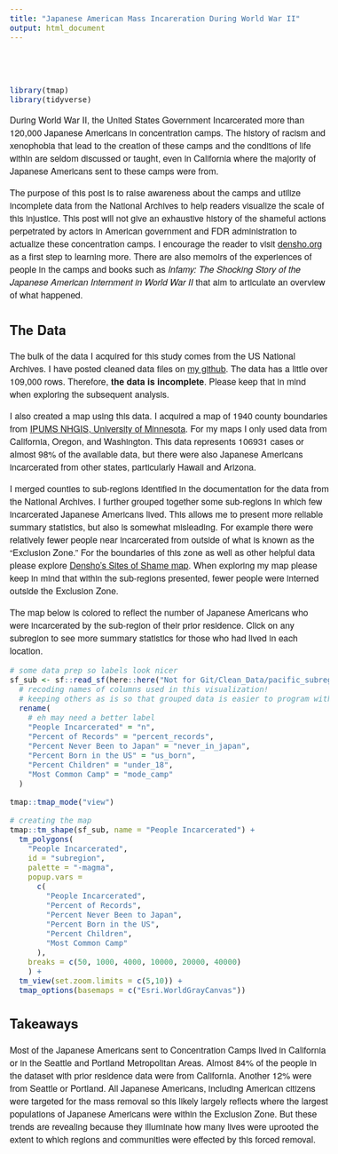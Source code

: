 ```yaml
---
title: "Japanese American Mass Incareration During World War II"
output: html_document
---
```


<style type="text/css">

h1 {
  text-align: center;
  font-weight: bold;
  font-family: 'Helvetica Neue';
}

h2 {
 font-family: 'Helvetica Neue';
}

body{
 font-family: 'Helvetica Neue';
 font-size: 16px;
}

</style>

<br>
<br>

```r
library(tmap)
library(tidyverse)
```

During World War II, the United States Government Incarcerated more than 120,000 Japanese Americans in concentration camps. The history of racism and xenophobia that lead to the creation of these camps and the conditions of life within are seldom discussed or taught, even in California where the majority of Japanese Americans sent to these camps were from.

The purpose of this post is to raise awareness about the camps and utilize incomplete data from the National Archives to help readers visualize the scale of this injustice. This post will not give an exhaustive history of the shameful actions perpetrated by actors in American government and FDR administration to actualize these concentration camps. I encourage the reader to visit <a href="https://densho.org/">densho.org</a> as a first step to learning more. There are also memoirs of the experiences of people in the camps and books such as _Infamy: The Shocking Story of the Japanese American Internment in World War II_ that aim to articulate an overview of what happened.

## The Data

The bulk of the data I acquired for this study comes from the US National Archives. I have posted cleaned data files on <a href="https://github.com/wbannick">my github</a>. The data has a little over 109,000 rows. Therefore, <b>the data is incomplete</b>. Please keep that in mind when exploring the subsequent analysis.

I also created a map using this data. I acquired a map of 1940 county boundaries from <a href="www.nhgis.org">IPUMS NHGIS, University of Minnesota</a>. For my maps I only used data from California, Oregon, and Washington. This data represents 106931 cases or almost 98% of the available data, but there were also Japanese Americans incarcerated from other states, particularly Hawaii and Arizona.

I merged counties to sub-regions identified in the documentation for the data from the National Archives. I further grouped together some sub-regions in which few incarcerated Japanese Americans lived. This allows me to present more reliable summary statistics, but also is somewhat misleading. For example there were relatively fewer people near incarcerated from outside of what is known as the "Exclusion Zone." For the boundaries of this zone as well as other helpful data please explore <a href="https://maps.densho.org/sitesofshame/">Densho's Sites of Shame map</a>. When exploring my map please keep in mind that within the sub-regions presented, fewer people were interned outside the Exclusion Zone.

The map below is colored to reflect the number of Japanese Americans who were incarcerated by the sub-region of their prior residence. Click on any subregion to see more summary statistics for those who had lived in each location.


```r
# some data prep so labels look nicer
sf_sub <- sf::read_sf(here::here("Not for Git/Clean_Data/pacific_subregion.gpkg")) %>%
  # recoding names of columns used in this visualization!
  # keeping others as is so that grouped data is easier to program with
  rename(
    # eh may need a better label
    "People Incarcerated" = "n",
    "Percent of Records" = "percent_records",
    "Percent Never Been to Japan" = "never_in_japan",
    "Percent Born in the US" = "us_born",
    "Percent Children" = "under_18",
    "Most Common Camp" = "mode_camp"
  )

tmap::tmap_mode("view")

# creating the map
tmap::tm_shape(sf_sub, name = "People Incarcerated") + 
  tm_polygons(
    "People Incarcerated",
    id = "subregion",
    palette = "-magma",
    popup.vars = 
      c(
        "People Incarcerated",
        "Percent of Records",
        "Percent Never Been to Japan",
        "Percent Born in the US",
        "Percent Children",
        "Most Common Camp"
      ),
    breaks = c(50, 1000, 4000, 10000, 20000, 40000)
    ) +
  tm_view(set.zoom.limits = c(5,10)) +
  tmap_options(basemaps = c("Esri.WorldGrayCanvas")) 

```

## Takeaways

Most of the Japanese Americans sent to Concentration Camps lived in California or in the Seattle and Portland Metropolitan Areas. Almost 84% of the people in the dataset with prior residence data were from California. Another 12% were from Seattle or Portland. All Japanese Americans, including American citizens were targeted for the mass removal so this likely largely reflects where the largest populations of Japanese Americans were within the Exclusion Zone. But these trends are revealing because they illuminate how many lives were uprooted the extent to which regions and communities were effected by this forced removal. 


